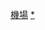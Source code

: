 {{Catnav|頁面分類|各種主題的頁面分類|按國家分類|各國交通|日本交通|九州地方交通}}
{{Catnav|頁面分類|人类社会|交通|各國交通|日本交通|九州地方交通}}
{{Commons category|Airports in Kyūshū and Okinawa region}}

[[Category:九州地方交通|機場]]
[[Category:日本機場|*]]